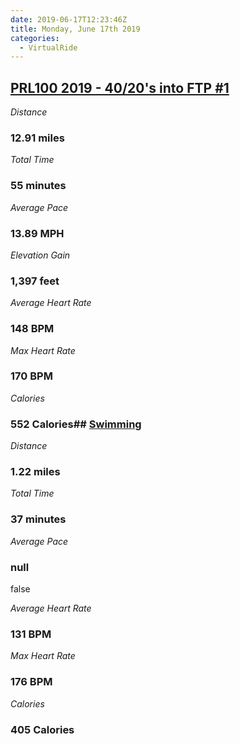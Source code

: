 ```yaml
---
date: 2019-06-17T12:23:46Z
title: Monday, June 17th 2019
categories:
  - VirtualRide
---
```

## [PRL100 2019 - 40/20's into FTP #1](https://www.strava.com/activities/2457410466)

_Distance_

### 12.91 miles

_Total Time_

### 55 minutes

_Average Pace_

### 13.89 MPH

_Elevation Gain_

### 1,397 feet

_Average Heart Rate_

### 148 BPM

_Max Heart Rate_

### 170 BPM

_Calories_

### 552 Calories## [Swimming](https://www.strava.com/activities/2458649971)

_Distance_

### 1.22 miles

_Total Time_

### 37 minutes

_Average Pace_

### null

false

_Average Heart Rate_

### 131 BPM

_Max Heart Rate_

### 176 BPM

_Calories_

### 405 Calories
